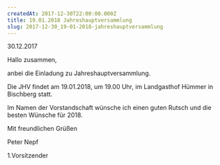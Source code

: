```yaml
---
createdAt: 2017-12-30T22:00:00.000Z
title: 19.01.2018 Jahreshauptversammlung
slug: 2017-12-30_19-01-2018-jahreshauptversammlung
---
```


30.12.2017

Hallo zusammen,

anbei die Einladung zu Jahreshauptversammlung.

Die JHV findet am 19.01.2018, um 19.00 Uhr, im Landgasthof Hümmer in Bischberg statt.

Im Namen der Vorstandschaft wünsche ich einen guten Rutsch und die besten Wünsche für 2018.


Mit freundlichen Grüßen

Peter Nepf

1.Vorsitzender